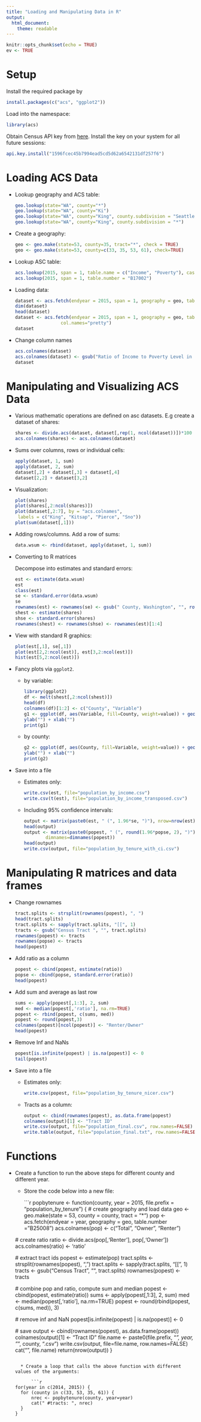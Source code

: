 ```yaml
---
title: "Loading and Manipulating Data in R"
output: 
  html_document:
    theme: readable
---
```


```r
knitr::opts_chunk$set(echo = TRUE)
ev <- TRUE
```

# Setup

Install the required package by
```r
install.packages(c("acs", "ggplot2"))
```

Load into the namespace:
```r
library(acs)
```

Obtain Census API key from [here](http://api.census.gov/data/key_signup.html). Install the key on your system for all future sessions:

```r
api.key.install("1596fcec45b7994ead5cd5d62a6542131df257f6")
```

# Loading ACS Data

* Lookup geography and ACS table:

    ```r
geo.lookup(state="WA", county="*")
geo.lookup(state="WA", county="Ki")
geo.lookup(state="WA", county="King", county.subdivision = "Seattle")
geo.lookup(state="WA", county="King", county.subdivision = "*")
```

* Create a geography:

    ```r
geo <- geo.make(state=53, county=35, tract="*", check = TRUE)
geo <- geo.make(state=53, county=c(33, 35, 53, 61), check=TRUE)
```

* Lookup ASC table:

    ```r
acs.lookup(2015, span = 1, table.name = c("Income", "Poverty"), case.sensitive = FALSE)
acs.lookup(2015, span = 1, table.number = "B17002")
```

* Loading data:

    ```r
dataset <- acs.fetch(endyear = 2015, span = 1, geography = geo, table.number = "B17002") 
dim(dataset)
head(dataset)
dataset <- acs.fetch(endyear = 2015, span = 1, geography = geo, table.number = "B17002", 
                     col.names="pretty") 
dataset
```

* Change column names

   ```r
acs.colnames(dataset)
acs.colnames(dataset) <- gsub("Ratio of Income to Poverty Level in the Past 12 Months: ", "", acs.colnames(dataset))
dataset
```

# Manipulating and Visualizing ACS Data

* Various mathematic operations are defined on asc datasets. E.g create a dataset of shares:

    ```r
shares <- divide.acs(dataset, dataset[,rep(1, ncol(dataset))])*100
acs.colnames(shares) <- acs.colnames(dataset)
```

* Sums over columns, rows or individual cells:

    ```r
apply(dataset, 1, sum)
apply(dataset, 2, sum)
dataset[,2] + dataset[,3] + dataset[,4]
dataset[2,2] + dataset[3,2]
```

* Visualization:

    ```r
plot(shares)
plot(shares[,2:ncol(shares)])
plot(dataset[,2:7], by = "acs.colnames", 
     labels = c("King", "Kitsap", "Pierce", "Sno"))
plot(sum(dataset[,1]))
```

* Adding rows/columns. Add a row of sums:

    ```r
data.wsum <- rbind(dataset, apply(dataset, 1, sum))
```

* Converting to R matrices 

    Decompose into estimates and standard errors:
    
    ```r
est <- estimate(data.wsum)
est
class(est)
se <- standard.error(data.wsum)
se
rownames(est) <- rownames(se) <- gsub(" County, Washington", "", rownames(est))
shest <- estimate(shares)
shse <- standard.error(shares)
rownames(shest) <- rownames(shse) <- rownames(est)[1:4]
```

* View with standard R graphics:

    ```r
plot(est[,1], se[,1])
plot(est[2,2:ncol(est)], est[3,2:ncol(est)])
hist(est[5,2:ncol(est)])
```

* Fancy plots via `ggplot2`.
    * by variable:
    
        ```r
library(ggplot2)
df <- melt(shest[,2:ncol(shest)])
head(df)
colnames(df)[1:2] <- c("County", "Variable")
g1 <- ggplot(df, aes(Variable, fill=County, weight=value)) + geom_bar(position="dodge") + 
  ylab("") + xlab("")
print(g1)
```

    * by county:
    
        ```r
g2 <- ggplot(df, aes(County, fill=Variable, weight=value)) + geom_bar(position="dodge") + 
  ylab("") + xlab("")
print(g2)
```

* Save into a file
    * Estimates only:
    
        ```r
write.csv(est, file="population_by_income.csv")
write.csv(t(est), file="population_by_income_transposed.csv")
```

    * Including 95% confidence intervals:
<!--qnorm(1-(1-0.90)/2)-->

        ```r
output <- matrix(paste0(est, " (", 1.96*se, ")"), nrow=nrow(est))
head(output)
output <- matrix(paste0(popest, " (", round(1.96*popse, 2), ")"), nrow=nrow(popest),
                dimnames=dimnames(popest))
head(output)
write.csv(output, file="population_by_tenure_with_ci.csv")
```
    
    
# Manipulating R matrices and data frames

* Change rownames

    ```r
tract.splits <- strsplit(rownames(popest), ", ")
head(tract.splits)
tract.splits <- sapply(tract.splits, "[[", 1)
tracts <- gsub("Census Tract ", "", tract.splits)
rownames(popest) <- tracts
rownames(popse) <- tracts
head(popest)
```

* Add ratio as a column

    ```r
popest <- cbind(popest, estimate(ratio))
popse <- cbind(popse, standard.error(ratio))
head(popest)
```

* Add sum and average as last row

    ```r
sums <- apply(popest[,1:3], 2, sum)
med <- median(popest[,'ratio'], na.rm=TRUE)
popest <- rbind(popest, c(sums, med))
popest <- round(popest,3)
colnames(popest)[ncol(popest)] <- "Renter/Owner"
head(popest)
```

* Remove Inf and NaNs

    ```r
popest[is.infinite(popest) | is.na(popest)] <- 0
tail(popest)
```

* Save into a file
    * Estimates only:
    
        ```r
write.csv(popest, file="population_by_tenure_nicer.csv")
```

    * Tracts as a column:
    
        ```r
output <- cbind(rownames(popest), as.data.frame(popest)
colnames(output)[1] <- "Tract ID"
write.csv(output, file="population_final.csv", row.names=FALSE)
write.table(output, file="population_final.txt", row.names=FALSE, sep="\t")
```

# Functions

* Create a function to run the above steps for different county and different year. 
    * Store the code below into a new file:

        ```r
popbytenure <- function(county, year = 2015, file.prefix = "population_by_tenure") {
    # create geography and load data
    geo <- geo.make(state = 53, county = county, tract = "*")
    pop <- acs.fetch(endyear = year, geography = geo, table.number = "B25008")
    acs.colnames(pop) <- c("Total", "Owner", "Renter")
    
    # create ratio
    ratio <- divide.acs(pop[,'Renter'], pop[,'Owner'])
    acs.colnames(ratio) <- 'ratio'
    
    # extract tract ids
    popest <- estimate(pop)
    tract.splits <- strsplit(rownames(popest), ", ")
    tract.splits <- sapply(tract.splits, "[[", 1)
    tracts <- gsub("Census Tract ", "", tract.splits)
    rownames(popest) <- tracts
    
    # combine pop and ratio, compute sum and median
    popest <- cbind(popest, estimate(ratio))
    sums <- apply(popest[,1:3], 2, sum)
    med <- median(popest[,'ratio'], na.rm=TRUE)
    popest <- round(rbind(popest, c(sums, med)), 3)
    
    # remove inf and NaN
    popest[is.infinite(popest) | is.na(popest)] <- 0
    
    # save
    output <- cbind(rownames(popest), as.data.frame(popest))
    colnames(output)[1] <- "Tract ID"
    file.name <- paste0(file.prefix, "_", year, "_", county, ".csv")
    write.csv(output, file=file.name, row.names=FALSE)
    cat("\nFile", file.name)
    return(nrow(output))
}
```

    * Create a loop that calls the above function with different values of the arguments:
    
        ```r
for(year in c(2014, 2015)) {
    for (county in c(33, 53, 35, 61)) {
        nrec <- popbytenure(county, year=year)
        cat(" #tracts: ", nrec)
    }
}
```